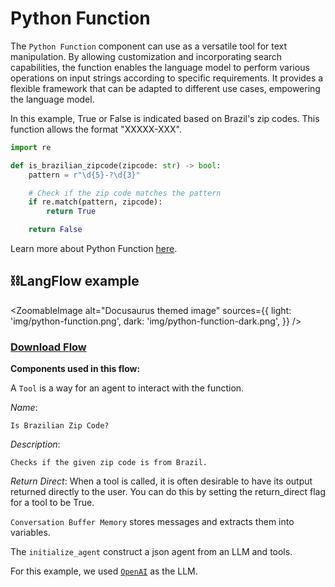 # Python Function

The `Python Function` component can use as a versatile tool for text manipulation. By allowing customization and incorporating search capabilities, the function enables the language model to perform various operations on input strings according to specific requirements. It provides a flexible framework that can be adapted to different use cases, empowering the language model.

In this example, True or False is indicated based on Brazil's zip codes. This function allows the format "XXXXX-XXX".

```python
import re

def is_brazilian_zipcode(zipcode: str) -> bool:
    pattern = r"\d{5}-?\d{3}"

    # Check if the zip code matches the pattern
    if re.match(pattern, zipcode):
        return True

    return False
```
Learn more about Python Function [here](https://python.langchain.com/en/latest/modules/agents/tools/custom_tools.html#using-the-tool-decorator).

## ⛓️LangFlow example


<ZoomableImage
  alt="Docusaurus themed image"
  sources={{
    light: 'img/python-function.png',
    dark: 'img/python-function-dark.png',
  }}
/>

 ### <a target="\_blank" href="json_files/Python_Function.json" download>Download Flow</a>

**Components used in this flow:**

A `Tool` is a way for an agent to interact with the function.

*Name*:
```text
Is Brazilian Zip Code?
```

*Description*:
```text
Checks if the given zip code is from Brazil.
```
 *Return Direct*:
 When a tool is called, it is often desirable to have its output returned directly to the user. You can do this by setting the return_direct flag for a tool to be True.

`Conversation Buffer Memory` stores messages and extracts them into variables.

The `initialize_agent` construct a json agent from an LLM and tools.

For this example, we used [`OpenAI`](https://platform.openai.com/) as the LLM.